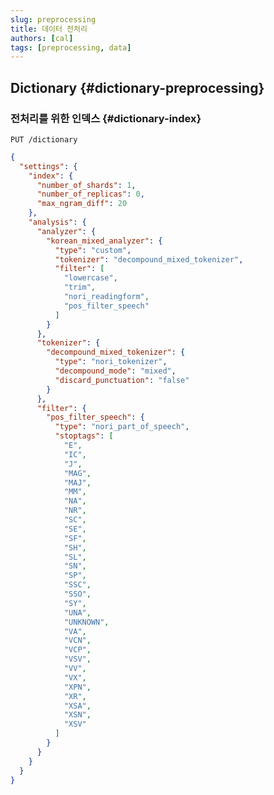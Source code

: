 ```yaml
---
slug: preprocessing
title: 데이터 전처리
authors: [cal]
tags: [preprocessing, data]
---
```


## Dictionary {#dictionary-preprocessing}

### 전처리를 위한 인덱스 {#dictionary-index}
`PUT /dictionary`
```json
{
  "settings": {
    "index": {
      "number_of_shards": 1,
      "number_of_replicas": 0,
      "max_ngram_diff": 20
    },
    "analysis": {
      "analyzer": {
        "korean_mixed_analyzer": {
          "type": "custom",
          "tokenizer": "decompound_mixed_tokenizer",
          "filter": [
            "lowercase",
            "trim",
            "nori_readingform",
            "pos_filter_speech"
          ]
        }
      },
      "tokenizer": {
        "decompound_mixed_tokenizer": {
          "type": "nori_tokenizer",
          "decompound_mode": "mixed",
          "discard_punctuation": "false"
        }
      },
      "filter": {
        "pos_filter_speech": {
          "type": "nori_part_of_speech",
          "stoptags": [
            "E",
            "IC",
            "J",
            "MAG",
            "MAJ",
            "MM",
            "NA",
            "NR",
            "SC",
            "SE",
            "SF",
            "SH",
            "SL",
            "SN",
            "SP",
            "SSC",
            "SSO",
            "SY",
            "UNA",
            "UNKNOWN",
            "VA",
            "VCN",
            "VCP",
            "VSV",
            "VV",
            "VX",
            "XPN",
            "XR",
            "XSA",
            "XSN",
            "XSV"
          ]
        }
      }
    }
  }
}
```